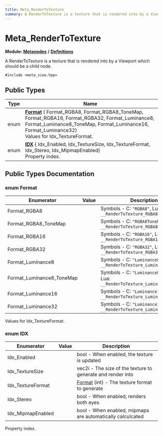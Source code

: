 ```yaml
---
title: Meta_RenderToTexture
summary: A RenderToTexture is a texture that is rendered into by a Viewport which should be a child node. 
---
```


# Meta_RenderToTexture

**Module:** **[Metanodes](../../modules/metanodes/index.mdx)** **/** **[Definitions](../../modules/metanodes/definitions.mdx)**

A RenderToTexture is a texture that is rendered into by a Viewport which should be a child node. 

`#include <meta_view.hpp>`

## Public Types

| Type           | Name           |
| -------------- | -------------- |
| enum| **[Format](#enum-format)** { Format_RGBA8, Format_RGBA8_ToneMap, Format_RGBA16, Format_RGBA32, Format_Luminance8, Format_Luminance8_ToneMap, Format_Luminance16, Format_Luminance32}<br />Values for Idx_TextureFormat.  |
| enum| **[IDX](#enum-idx)** { Idx_Enabled, Idx_TextureSize, Idx_TextureFormat, Idx_Stereo, Idx_MipmapEnabled}<br />Property index.  |

## Public Types Documentation

### enum Format

| Enumerator | Value | Description |
| ---------- | ----- | ----------- |
| Format_RGBA8 | | Symbols - C: `"RGBA8"`, Lua: `__RenderToTexture_RGBA8`  |
| Format_RGBA8_ToneMap | | Symbols - C: `"RGBA8ToneMap"`, Lua: `__RenderToTexture_RGBA8ToneMap`  |
| Format_RGBA16 | | Symbols - C: `"RGBA16"`, Lua: `__RenderToTexture_RGBA16`  |
| Format_RGBA32 | | Symbols - C: `"RGBA32"`, Lua: `__RenderToTexture_RGBA32`  |
| Format_Luminance8 | | Symbols - C: `"Luminance8"`, Lua: `__RenderToTexture_Luminance8`  |
| Format_Luminance8_ToneMap | | Symbols - C: `"Luminance8ToneMap"`, Lua: `__RenderToTexture_Luminance8ToneMap`  |
| Format_Luminance16 | | Symbols - C: `"Luminance16"`, Lua: `__RenderToTexture_Luminance16`  |
| Format_Luminance32 | | Symbols - C: `"Luminance32"`, Lua: `__RenderToTexture_Luminance32`  |

Values for Idx_TextureFormat. 

### enum IDX

| Enumerator | Value | Description |
| ---------- | ----- | ----------- |
| Idx_Enabled | | bool - When enabled, the texture is updated   |
| Idx_TextureSize | | vec2i - The size of the texture to generate and render into   |
| Idx_TextureFormat | | [Format](../metanodes/meta-render-to-texture.mdx#enum-format) (int) - The texture format to generate   |
| Idx_Stereo | | bool - When enabled, renders both eyes   |
| Idx_MipmapEnabled | | bool - When enabled, mipmaps are automatically calculcated   |

Property index. 
